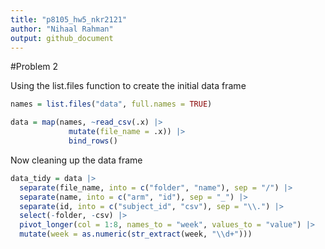 ```yaml
---
title: "p8105_hw5_nkr2121"
author: "Nihaal Rahman"
output: github_document
---
```


#Problem 2

Using the list.files function to create the initial data frame
```r
names = list.files("data", full.names = TRUE)

data = map(names, ~read_csv(.x) |> 
             mutate(file_name = .x)) |>
             bind_rows()
```

Now cleaning up the data frame
```r
data_tidy = data |>
  separate(file_name, into = c("folder", "name"), sep = "/") |> 
  separate(name, into = c("arm", "id"), sep = "_") |> 
  separate(id, into = c("subject_id", "csv"), sep = "\\.") |> 
  select(-folder, -csv) |>
  pivot_longer(col = 1:8, names_to = "week", values_to = "value") |> 
  mutate(week = as.numeric(str_extract(week, "\\d+")))
```



